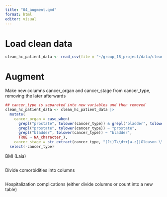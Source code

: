 ```yaml
---
title: "04_augment.qmd"
format: html
editor: visual
---
```


# Load clean data

```r
clean_hc_patient_data <- read_csv(file = "~/group_18_project/data/clean_hc_patient_data.csv")
```

# Augment

Make new columns cancer_organ and cancer_stage from cancer_type, removing the later afterwards

```r

## cancer_type is separated into new variables and then removed 
clean_hc_patient_data <- clean_hc_patient_data |>
  mutate(
    cancer_organ = case_when(
      grepl("prostate", tolower(cancer_type)) & grepl("bladder", tolower(cancer_type)) ~       "prostate,bladder",
      grepl("prostate", tolower(cancer_type)) ~ "prostate",
      grepl("bladder", tolower(cancer_type)) ~ "bladder",
      TRUE ~ NA_character_),
    cancer_stage = str_extract(cancer_type, "(?i)T\\d++[a-z]|Gleason \\d+")) |>
  select(-cancer_type)
```

BMI (Laia)

```r

```

Divide comorbidities into columns

```r

```

Hospitalization complications (either divide columns or count into a new table)

```r

```
